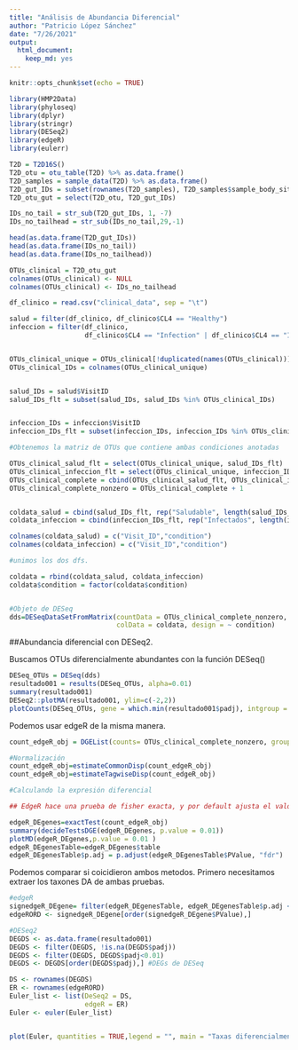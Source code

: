 ```yaml
---
title: "Análisis de Abundancia Diferencial"
author: "Patricio López Sánchez"
date: "7/26/2021"
output:
  html_document:
    keep_md: yes
---
```


```r
knitr::opts_chunk$set(echo = TRUE)
```


```r
library(HMP2Data)
library(phyloseq)
library(dplyr)
library(stringr)
library(DESeq2)
library(edgeR)
library(eulerr)
```


```r
T2D = T2D16S()
T2D_otu = otu_table(T2D) %>% as.data.frame()
T2D_samples = sample_data(T2D) %>% as.data.frame()
T2D_gut_IDs = subset(rownames(T2D_samples), T2D_samples$sample_body_site == "feces")
T2D_otu_gut = select(T2D_otu, T2D_gut_IDs)

IDs_no_tail = str_sub(T2D_gut_IDs, 1, -7)
IDs_no_tailhead = str_sub(IDs_no_tail,29,-1)

head(as.data.frame(T2D_gut_IDs))
head(as.data.frame(IDs_no_tail))
head(as.data.frame(IDs_no_tailhead))

OTUs_clinical = T2D_otu_gut
colnames(OTUs_clinical) <- NULL
colnames(OTUs_clinical) <- IDs_no_tailhead

df_clinico = read.csv("clinical_data", sep = "\t")

salud = filter(df_clinico, df_clinico$CL4 == "Healthy")
infeccion = filter(df_clinico, 
                   df_clinico$CL4 == "Infection" | df_clinico$CL4 == "Infection_L")


OTUs_clinical_unique = OTUs_clinical[!duplicated(names(OTUs_clinical))]
OTUs_clinical_IDs = colnames(OTUs_clinical_unique)


salud_IDs = salud$VisitID
salud_IDs_flt = subset(salud_IDs, salud_IDs %in% OTUs_clinical_IDs)


infeccion_IDs = infeccion$VisitID
infeccion_IDs_flt = subset(infeccion_IDs, infeccion_IDs %in% OTUs_clinical_IDs)

#Obtenemos la matriz de OTUs que contiene ambas condiciones anotadas

OTUs_clinical_salud_flt = select(OTUs_clinical_unique, salud_IDs_flt)
OTUs_clinical_infeccion_flt = select(OTUs_clinical_unique, infeccion_IDs_flt)
OTUs_clinical_complete = cbind(OTUs_clinical_salud_flt, OTUs_clinical_infeccion_flt)
OTUs_clinical_complete_nonzero = OTUs_clinical_complete + 1


coldata_salud = cbind(salud_IDs_flt, rep("Saludable", length(salud_IDs_flt))) %>% as.data.frame()
coldata_infeccion = cbind(infeccion_IDs_flt, rep("Infectados", length(infeccion_IDs_flt))) %>% as.data.frame()

colnames(coldata_salud) = c("Visit_ID","condition")
colnames(coldata_infeccion) = c("Visit_ID","condition")

#unimos los dos dfs.

coldata = rbind(coldata_salud, coldata_infeccion)
coldata$condition = factor(coldata$condition)


#Objeto de DESeq
dds=DESeqDataSetFromMatrix(countData = OTUs_clinical_complete_nonzero, 
                           colData = coldata, design = ~ condition) 

```


##Abundancia diferencial con DESeq2.

Buscamos OTUs diferencialmente abundantes con la función DESeq()


```r
DESeq_OTUs = DESeq(dds)
resultado001 = results(DESeq_OTUs, alpha=0.01)
summary(resultado001)
DESeq2::plotMA(resultado001, ylim=c(-2,2))
plotCounts(DESeq_OTUs, gene = which.min(resultado001$padj), intgroup = "condition")

```


Podemos usar edgeR de la misma manera.


```r
count_edgeR_obj = DGEList(counts= OTUs_clinical_complete_nonzero, group = coldata$condition)

#Normalización
count_edgeR_obj=estimateCommonDisp(count_edgeR_obj)
count_edgeR_obj=estimateTagwiseDisp(count_edgeR_obj)

#Calculando la expresión diferencial

## EdgeR hace una prueba de fisher exacta, y por default ajusta el valor de P con la prueba de Benjamin Hochberg

edgeR_DEgenes=exactTest(count_edgeR_obj)
summary(decideTestsDGE(edgeR_DEgenes, p.value = 0.01))
plotMD(edgeR_DEgenes,p.value = 0.01 )
edgeR_DEgenesTable=edgeR_DEgenes$table
edgeR_DEgenesTable$p.adj = p.adjust(edgeR_DEgenesTable$PValue, "fdr")
```


Podemos comparar si coicidieron ambos metodos. Primero necesitamos extraer los taxones DA de ambas pruebas.

```r
#edgeR
signedgeR_DEgene= filter(edgeR_DEgenesTable, edgeR_DEgenesTable$p.adj < 0.01)
edgeRORD <- signedgeR_DEgene[order(signedgeR_DEgene$PValue),]

#DESeq2
DEGDS <- as.data.frame(resultado001) 
DEGDS <- filter(DEGDS, !is.na(DEGDS$padj))
DEGDS <- filter(DEGDS, DEGDS$padj<0.01)
DEGDS <- DEGDS[order(DEGDS$padj),] #DEGs de DESeq

```



```r
DS <- rownames(DEGDS)
ER <- rownames(edgeRORD)
Euler_list <- list(DeSeq2 = DS,
                   edgeR = ER)
Euler <- euler(Euler_list)


plot(Euler, quantities = TRUE,legend = "", main = "Taxas diferencialmente abundantes", fills=c("lightpink","lightblue"))
```

